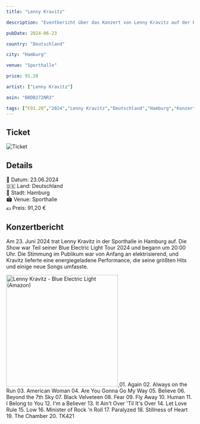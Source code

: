 ```yaml
---
title: "Lenny Kravitz"

description: "Eventbericht über das Konzert von Lenny Kravitz auf der Blue Electric Light Tour 2024 in der Sporthalle in Hamburg am 23.06.2024."

pubDate: 2024-06-23

country: "Deutschland"

city: "Hamburg"

venue: "Sporthalle"

price: 91.20

artist: ["Lenny Kravitz"]

asin: "B0DB272NR3"

tags: [“€91.20“,"2024","Lenny Kravitz","Deutschland","Hamburg","Konzert","BlueElectricLight","Foto","Sporthalle","Karsten Jahnke Konzertdirektion"]
---
```



## Ticket

![Ticket](../../../gallery/2024/06/23/2024-06-23_19-00-00.jpg)

## Details
📅 Datum: 23.06.2024  
🇩🇪 Land: Deutschland  
📍 Stadt: Hamburg  
🏟️ Venue: Sporthalle  
💶 Preis: 91,20 €  

## Konzertbericht

Am 23. Juni 2024 trat Lenny Kravitz in der Sporthalle in Hamburg auf. 
Die Show war Teil seiner Blue Electric Light Tour 2024 und begann um 20:00 Uhr. 
Die Stimmung im Publikum war von Anfang an elektrisierend, und Kravitz lieferte eine energiegeladene Performance, 
die seine größten Hits und einige neue Songs umfasste.

<Card title="Album" icon="seti:audio">
  <a href="https://www.amazon.de/dp/B0DB272NR3?tag=mysteryland-21" target="_blank" rel="noopener noreferrer">
    <img src="https://m.media-amazon.com/images/I/71N8hrLBGOL._SL1500_.jpg" alt="Lenny Kravitz - Blue Electric Light (Amazon)" width="300" />
  </a>
</Card>


<Card title="Setlist" icon="list-format">
01. Again
02. Always on the Run
03. American Woman
04. Are You Gonna Go My Way
05. Believe
06. Beyond the 7th Sky
07. Black Velveteen
08. Fear
09. Fly Away
10. Human
11. I Belong to You
12. I'm a Believer
13. It Ain't Over 'Til It's Over
14. Let Love Rule
15. Low
16. Minister of Rock 'n Roll
17. Paralyzed
18. Stillness of Heart
19. The Chamber
20. TK421
</Card>
<LinkCard
    title="Mehr Informationen"
    href="https://fanieng.com/2024/06/23/lenny-kravitz-hamburg-sporthalle/"
/>